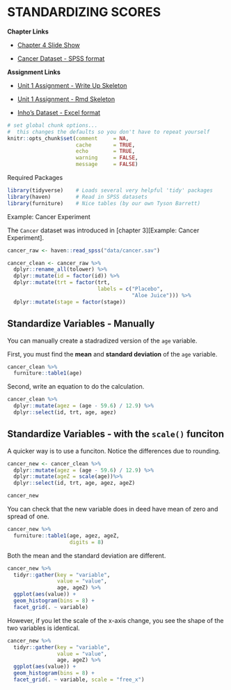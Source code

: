# STANDARDIZING SCORES

**Chapter Links**

* [Chapter 4 Slide Show](http://tysonbarrett.com/EDUC-6600/Slides/u01_Ch4_Zscores.html#1)

* [Cancer Dataset - SPSS format](https://usu.box.com/s/9c92zof5whb76bphmzxn3vqx5702qgq6)

**Assignment Links**

* [Unit 1 Assignment - Write Up Skeleton](https://usu.box.com/s/bn0m44cp5zrkev3ppjdilfsvic4bubvu)

* [Unit 1 Assignment - Rmd Skeleton](https://usu.box.com/s/zjjwexn827ziifxlcoe6emr2brfifk0x)

* [Inho's Dataset - Excel format](https://usu.box.com/s/hyky7eb24l6vvzj2xboedhcx1xolrpw1)


```r
# set global chunk options...  
#  this changes the defaults so you don't have to repeat yourself
knitr::opts_chunk$set(comment     = NA,
                      cache       = TRUE,
                      echo        = TRUE, 
                      warning     = FALSE, 
                      message     = FALSE)
```



Required Packages 

```r
library(tidyverse)    # Loads several very helpful 'tidy' packages
library(haven)        # Read in SPSS datasets
library(furniture)    # Nice tables (by our own Tyson Barrett)
```



Example: Cancer Experiment 

The `Cancer` dataset was introduced in [chapter 3][Example: Cancer Experiment].


```r
cancer_raw <- haven::read_spss("data/cancer.sav")

cancer_clean <- cancer_raw %>% 
  dplyr::rename_all(tolower) %>% 
  dplyr::mutate(id = factor(id)) %>% 
  dplyr::mutate(trt = factor(trt,
                             labels = c("Placebo", 
                                        "Aloe Juice"))) %>% 
  dplyr::mutate(stage = factor(stage))
```






## Standardize Variables - Manually

You can manually create a stadradized version of the `age` variable.


First, you must find the **mean** and **standard deviation** of the `age` variable.

```r
cancer_clean %>%
  furniture::table1(age)
```


Second, write an equation to do the calculation.

```r
cancer_clean %>%
  dplyr::mutate(agez = (age - 59.6) / 12.9) %>% 
  dplyr::select(id, trt, age, agez)
```


## Standardize Variables - with the `scale()` funciton

A quicker way is to use a funciton.  Notice the differences due to rounding.

```r
cancer_new <- cancer_clean %>%
  dplyr::mutate(agez = (age - 59.6) / 12.9) %>% 
  dplyr::mutate(ageZ = scale(age))%>%
  dplyr::select(id, trt, age, agez, ageZ)

cancer_new
```

You can check that the new variable does in deed have mean of zero and spread of one.

```r
cancer_new %>% 
  furniture::table1(age, agez, ageZ,
                    digits = 8)
```


Both the mean and the standard deviation are different.

```r
cancer_new %>% 
  tidyr::gather(key = "variable",
                value = "value",
                age, ageZ) %>% 
  ggplot(aes(value)) +
  geom_histogram(bins = 8) +
  facet_grid(. ~ variable)
```

However, if you let the scale of the x-axis change, you see the shape of the two variables is identical.

```r
cancer_new %>% 
  tidyr::gather(key = "variable",
                value = "value",
                age, ageZ) %>% 
  ggplot(aes(value)) +
  geom_histogram(bins = 8) +
  facet_grid(. ~ variable, scale = "free_x")
```



